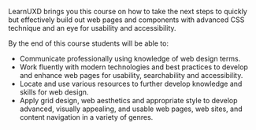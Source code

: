 <p class="t-lead">LearnUXD brings you this course on how to take the next steps to quickly but effectively build out web pages and components with advanced CSS technique and an eye for usability and accessibility.</p>

By the end of this course students will be able to:

- Communicate professionally using knowledge of web design terms.
- Work fluently with modern technologies and best practices to develop and enhance web pages for usability, searchability and accessibility.
- Locate and use various resources to further develop knowledge and skills for web design.
- Apply grid design, web aesthetics and appropriate style to develop advanced, visually appealing, and usable web pages, web sites, and content navigation in a variety of genres.
